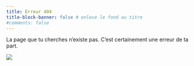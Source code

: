 ```yaml
---
title: Erreur 404 
title-block-banner: false # enleve le fond au titre
#comments: false
---
```


La page que tu cherches n'existe pas.   C'est certainement une erreur de ta part.

![](images/tabarnak.jpg)
